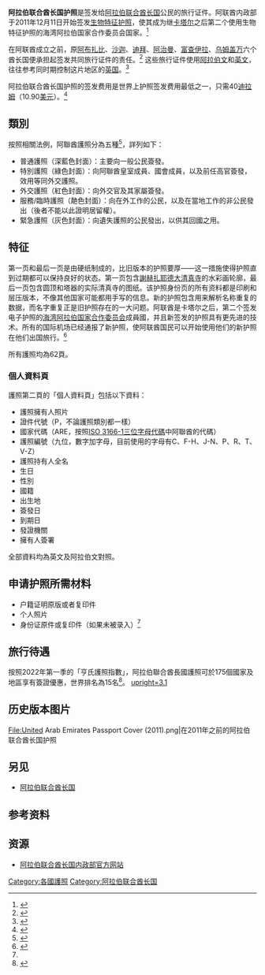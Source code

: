{{Infobox Identity document
| document_name       = 阿拉伯联合酋长国护照
| image               = United Arab Emirates Passport Cover.png
| image_caption       = 当前版本的阿拉伯联合酋长国生物特征护照封面 
| image2              = 
| image_caption2      = 
| date_first_issued   = 
| using_jurisdiction  = {{flag|UAE}}內政部
| valid_jurisdictions = 
| document_type       = 护照
| purpose             = 
| eligibility         = 具有阿拉伯联合酋长国公民权的人士
| expiration          = 6岁以上：5年<br>6岁以下：3年
}}
'''阿拉伯联合酋长国护照'''是签发给[[阿拉伯联合酋长国|阿拉伯联合酋长国]]公民的旅行证件。阿联酋内政部于2011年12月11日开始签发[[生物特征护照|生物特征护照]]，使其成为继[[卡塔尔|卡塔尔]]之后第二个使用生物特征护照的海湾阿拉伯国家合作委员会国家。<ref>{{Cite web |url=http://www.abudhabi.ae/egovPoolPortal_WAR/appmanager/ADeGP/Citizen?_nfpb=true&_pageLabel=p_citizen_en_homepage_hidenav&did=311936&lang=en |title=存档副本 |access-date=2015-11-27 |archive-date=2019-07-13 |archive-url=https://web.archive.org/web/20190713114419/https://www.tamm.abudhabi/ |dead-url=no }}</ref>

在阿联酋成立之前，原[[阿布扎比|阿布扎比]]、[[沙迦|沙迦]]、[[迪拜|迪拜]]、[[阿治曼|阿治曼]]、[[富查伊拉|富查伊拉]]、[[乌姆盖万|乌姆盖万]]六个酋长国便承担起签发共同旅行证件的责任。<ref>{{cite web |url=http://www.uaehistory.com/en/photos/279 |title=存档副本 |accessdate=2013-07-02 |deadurl=yes |archiveurl=https://web.archive.org/web/20130714061811/http://www.uaehistory.com/en/photos/279 |archivedate=2013-07-14 }}</ref> 这些旅行证件使用[[阿拉伯文|阿拉伯文]]和[[英文|英文]]， 往往参考同时期控制这片地区的[[英国|英国]]。<ref>{{Cite web |url=https://www.gov.uk/government/world/organisations/british-embassy-abu-dhabi |title=存档副本 |access-date=2015-11-27 |archive-date=2016-12-20 |archive-url=https://web.archive.org/web/20161220221605/https://www.gov.uk/government/world/organisations/british-embassy-abu-dhabi |dead-url=no }}</ref>

阿拉伯联合酋长国护照的签发费用是世界上护照签发费用最低之一，只需40[[迪拉姆|迪拉姆]]（10.90[[美元|美元]]）。<ref name="#1">{{Cite web |url=https://www.moi.gov.ae/en/eservices/eservice.502.aspx |title=https://www.moi.gov.ae/en/eservices/eservice.502.aspx |access-date=2015-11-27 |archive-date=2019-07-13 |archive-url=https://web.archive.org/web/20190713114423/https://www.moi.gov.ae/en/default.aspx |dead-url=no }}</ref>

== 類別 ==
按照相關法例，阿聯酋護照分為五種<ref name="law">{{cite web|url=https://elaws.moj.gov.ae/engLEGI.aspx|title=Federal Law No. 17 of 1972|publisher=UAE Ministry of Justice|accessdate=2018-01-23|archive-date=2021-04-25|archive-url=https://web.archive.org/web/20210425133010/https://elaws.moj.gov.ae/engLEGI.aspx|dead-url=no}}</ref>，詳列如下：
*普通護照（深藍色封面）：主要向一般公民簽發。
*特別護照（綠色封面）：向阿聯酋皇室成員、國會成員，以及前任高官簽發，效用等同外交護照。
*外交護照（紅色封面）：向外交官及其家屬簽發。
*服務/臨時護照（靘色封面）：向在外工作的公民，以及在當地工作的非公民發出（後者不能以此證明居留權）。
*緊急護照（灰色封面）：向遺失護照的公民發出，以供其回國之用。

== 特征 ==
第一页和最后一页是由硬纸制成的，比旧版本的护照要厚——这一措施使得护照直到过期都可以保持良好的状态。第一页包含[[謝赫扎耶德大清真寺|謝赫扎耶德大清真寺]]的水彩画轮廓，最后一页包含圆顶和塔器的实际清真寺的图纸。该护照身份页的所有资料都是印刷和层压版本，不像其他国家可能都用手写的信息。新的护照包含用来解析名称重复的数据，而名字重复正是旧护照存在的一大问题。阿联酋是卡塔尔之后，第二个签发电子护照的[[海湾阿拉伯国家合作委员会|海湾阿拉伯国家合作委员会]]成員國，并且新签发的护照具有更先进的技术。所有的国际机场已经通报了新护照，使阿联酋国民可以开始使用他们的新护照在他们出国旅行。<ref>{{Cite web |url=http://dnrd.ae/ar/Services/ServicesGuide/Pages/AudianceService.aspx?AudianceId=1&ServiceId=10 |title=http://dnrd.ae/ar/Services/ServicesGuide/Pages/AudianceService.aspx? |access-date=2015-11-27 |archive-url=https://web.archive.org/web/20120321130401/http://dnrd.ae/ar/Services/ServicesGuide/Pages/AudianceService.aspx?ServiceId=10&AudianceId=1 |archive-date=2012-03-21 |dead-url=yes }}</ref>

所有護照均為62頁。

===個人資料頁===
護照第二頁的「個人資料頁」包括以下資料：
*護照擁有人照片
*證件代號（P，不論護照類別都一樣）
*國家代碼（ARE，按照[[ISO_3166-1三位字母代碼|ISO 3166-1三位字母代碼]]中阿聯酋的代碼）
*護照編號（九位，數字加字母，目前使用的字母有C、F-H、J-N、P、R、T、V-Z）
*護照持有人全名
*生日
*性別
*國籍
*出生地
*簽發日
*到期日
*發證機關
*擁有人簽署

全部資料均為英文及阿拉伯文對照。

==申请护照所需材料==
*户籍证明原版或者复印件
*个人照片
*身份证原件或复印件（如果未被录入）<ref name="#1"/>

==旅行待遇==
{{main|阿拉伯聯合酋長國公民簽證要求}}
按照2022年第一季的「亨氏護照指數」，阿拉伯聯合酋長國護照可於175個國家及地區享有簽證優惠，世界排名為15名<ref>{{cite web|title=The Henley Passport Index: Q1 2022 Global Ranking|url=https://www.henleyglobal.com/storage/app/media/HENLEY_PASSPORT_INDEX_FACTSHEET_2022_Q1_211221_1.pdf|publisher=Henley & Partners|accessdate=2022-03-11|dead-url=no}}</ref>。
[[File:Visa_requirements_for_Emirati_citizens.png|upright=3.1]]

== 历史版本图片 ==
<gallery>
File:United Arab Emirates Passport Cover (2011).png|在2011年之前的阿拉伯联合酋长国护照
</gallery>

== 另见 ==
*[[阿拉伯联合酋长国|阿拉伯联合酋长国]]

==参考资料==
{{Reflist}}

==资源==
* [https://www.moi.gov.ae/en/ 阿拉伯联合酋长国内政部官方网站] {{Wayback|url=https://www.moi.gov.ae/en/ |date=20201203000858 }}

{{Passports}}

[[Category:各國護照|Category:各國護照]]
[[Category:阿拉伯联合酋长国|Category:阿拉伯联合酋长国]]
